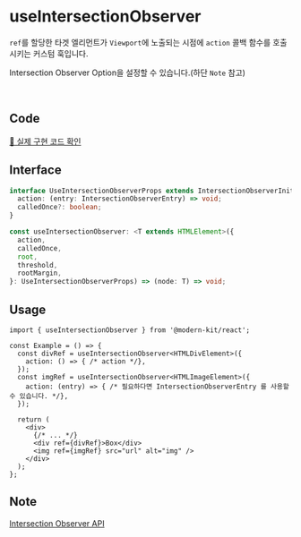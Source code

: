 # useIntersectionObserver

`ref`를 할당한 타겟 엘리먼트가 `Viewport`에 노출되는 시점에 `action` 콜백 함수를 호출시키는 커스텀 훅입니다.

Intersection Observer Option을 설정할 수 있습니다.(하단 `Note` 참고)

<br />

## Code
[🔗 실제 구현 코드 확인](https://github.com/modern-agile-team/modern-kit/blob/main/packages/react/src/hooks/useIntersectionObserver/index.ts)

## Interface
```ts title="typescript"
interface UseIntersectionObserverProps extends IntersectionObserverInit {
  action: (entry: IntersectionObserverEntry) => void;
  calledOnce?: boolean;
}

const useIntersectionObserver: <T extends HTMLElement>({
  action,
  calledOnce,
  root,
  threshold,
  rootMargin,
}: UseIntersectionObserverProps) => (node: T) => void;
```

## Usage
```tsx title="typescript"
import { useIntersectionObserver } from '@modern-kit/react';

const Example = () => {
  const divRef = useIntersectionObserver<HTMLDivElement>({
    action: () => { /* action */},
  });
  const imgRef = useIntersectionObserver<HTMLImageElement>({
    action: (entry) => { /* 필요하다면 IntersectionObserverEntry 를 사용할 수 있습니다. */},
  });

  return (
    <div>
      {/* ... */}
      <div ref={divRef}>Box</div>
      <img ref={imgRef} src="url" alt="img" />
    </div>
  );
};
```

## Note
[Intersection Observer API](https://developer.mozilla.org/ko/docs/Web/API/IntersectionObserver)